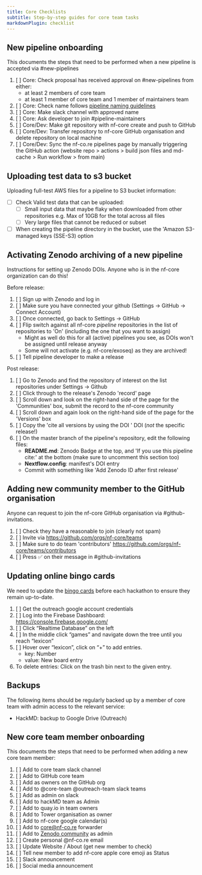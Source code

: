```yaml
---
title: Core Checklists
subtitle: Step-by-step guides for core team tasks
markdownPlugin: checklist
---
```


## New pipeline onboarding

This documents the steps that need to be performed when a new pipeline is accepted via #new-pipelines

1. [ ] Core: Check proposal has received approval on #new-pipelines from either:
    - at least 2 members of core team
    - at least 1 member of core team and 1 member of maintainers team
2. [ ] Core: Check name follows [pipeline naming guidelines](/docs/guidelines/pipelines/workflow_name)
3. [ ] Core: Make slack channel with approved name
4. [ ] Core: Ask developer to join #pipeline-maintainers
5. [ ] Core/Dev: Make git repository with nf-core create and push to GitHub
6. [ ] Core/Dev: Transfer repository to nf-core GitHub organisation and delete repository on local machine
7. [ ] Core/Dev: Sync the nf-co.re pipelines page by manually triggering the GitHub action (website repo > actions > build json files and md-cache > Run workflow > from main)

## Uploading test data to s3 bucket

Uploading full-test AWS files for a pipeline to S3 bucket information:

-   [ ] Check Valid test data that can be uploaded:
    - [ ] Small input data that maybe flaky when downloaded from other repositories
            e.g. Max of 10GB for the total across all files
    - [ ] Very large files that cannot be reduced or subset
-   [ ] When creating the pipeline directory in the bucket, use the 'Amazon S3-managed keys (SSE-S3) option

## Activating Zenodo archiving of a new pipeline

Instructions for setting up Zenodo DOIs.
Anyone who is in the nf-core organization can do this!

Before release:

1. [ ] Sign up with Zenodo and log in
2. [ ] Make sure you have connected your github (Settings -> GitHub -> Connect Account)
3. [ ] Once connected, go back to Settings -> GitHub
4. [ ] Flip switch against all nf-core _pipeline_ repositories in the list of repositories to 'On' (including the one that you want to assign)
    - Might as well do this for all (active) pipelines you see, as DOIs won't be assigned until release anyway
    - Some will not activate (e.g. nf-core/exoseq) as they are archived!
5. [ ] Tell pipeline developer to make a release

Post release:

1. [ ] Go to Zenodo and find the repository of interest on the list repositories under Settings -> Github
2. [ ] Click through to the release's Zenodo 'record' page
3. [ ] Scroll down and look on the right-hand side of the page for the 'Communities' box, submit the record to the nf-core community
4. [ ] Scroll down and again look on the right-hand side of the page for the 'Versions' box
5. [ ] Copy the 'cite all versions by using the DOI ' DOI (_not_ the specific release!)
6. [ ] On the master branch of the pipeline's repository, edit the following files:
    - **README.md**: Zenodo Badge at the top, and 'If you use this pipeline cite:' at the bottom (make sure to uncomment this section too)
    - **Nextflow.config**: manifest's DOI entry
    - Commit with something like 'Add Zenodo ID after first release'

## Adding new community member to the GitHub organisation

Anyone can request to join the nf-core GitHub organisation via #github-invitations.

1.  [ ] Check they have a reasonable to join (clearly not spam)
2.  [ ] Invite via https://github.com/orgs/nf-core/teams
3.  [ ] Make sure to do team 'contributors' https://github.com/orgs/nf-core/teams/contributors
4.  [ ] Press ✅ on their message in #github-invitations

## Updating online bingo cards

We need to update the [bingo cards](https://nfcore-bingo.web.app/) before each hackathon to ensure they remain up-to-date.

1. [ ] Get the outreach google account credentials
2. [ ] Log into the Firebase Dashboard: https://console.firebase.google.com/
3. [ ] Click “Realtime Database” on the left
4. [ ] In the middle click “games” and navigate down the tree until you reach “lexicon”
5. [ ] Hover over “lexicon”, click on “+” to add entries.
    - key: Number
    - value: New board entry
6. To delete entries: Click on the trash bin next to the given entry.

## Backups

The following items should be regularly backed up by a member of core team with admin access to the relevant service:

-   HackMD: backup to Google Drive (Outreach)

## New core team member onboarding

This documents the steps that need to be performed when adding a new core team member:

1. [ ] Add to core team slack channel
2. [ ] Add to GitHub core team
3. [ ] Add as owners on the GitHub org
4. [ ] Add to @core-team @outreach-team slack teams
5. [ ] Add as admin on slack
6. [ ] Add to hackMD team as Admin
7. [ ] Add to quay.io in team owners
8. [ ] Add to Tower organisation as owner
9. [ ] Add to nf-core google calendar(s)
10. [ ] Add to core@nf-co.re forwarder
11. [ ] Add to [Zenodo community](https://zenodo.org/communities/nf-core/records?q=&l=list&p=1&s=10) as admin
12. [ ] Create personal @nf-co.re email
13. [ ] Update Website / About (get new member to check)
14. [ ] Tell new member to add nf-core apple core emoji as Status
15. [ ] Slack announcement
16. [ ] Social media announcement
